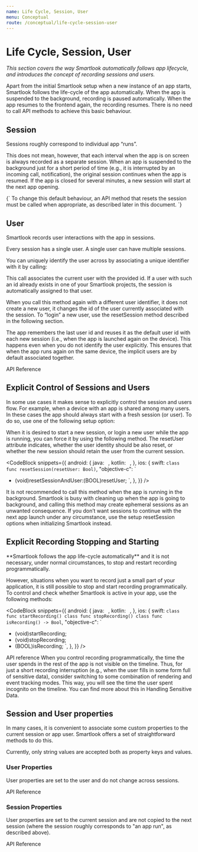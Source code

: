 ```yaml
---
name: Life Cycle, Session, User
menu: Conceptual
route: /conceptual/life-cycle-session-user
---
```



# Life Cycle, Session, User

*This section covers the way Smartlook automatically follows app lifecycle, and introduces the concept of recording sessions and users.*

Apart from the initial Smartlook setup when a new instance of an app starts, Smartlook follows the life-cycle of the app automatically. When the app is suspended to the background, recording is paused automatically. When the app resumes to the frontend again, the recording resumes. There is no need to call API methods to achieve this basic behaviour.

## Session 
Sessions roughly correspond to individual app “runs”.

This does not mean, however, that each interval when the app is on screen is always recorded as a separate session. When an app is suspended to the background just for a short period of time (e.g., it is interrupted by an incoming call, notification), the original session continues when the app is resumed. If the app is closed for several minutes, a new session will start at the next app opening.

<TextBlock kind="important">
{`
To change this default behaviour, an API method that resets the session must be called when appropriate, as described later in this document.
`}
</TextBlock>

## User

Smartlook records user interactions with the app in sessions.

Every session has a single user. A single user can have multiple sessions.

You can uniquely identify the user across by associating a unique identifier with it by calling:

<Alert kind="example">
  <CodeBlock
  snippets={{
    android: {
      java: `
      `,
      kotlin: `
      `,
    },
    ios: {
      swift: `
Smartlook.setUserIdentifier(someInternalUserID)
      `,
      "objective-c": `
[Smartlook setUserIdentifier:someInternalUserID];
      `,
    },
  }}
/>
</Alert>

This call associates the current user with the provided id. If a user with such an id already exists in one of your Smartlook projects, the session is automatically assigned to that user.

<Alert kind="important">
When you call this method again with a different user identifier, it does not create a new user, it changes the id of the user currently associated with the session. To “login” a new user, use the resetSession method described in the following section.
</Alert>

The app remembers the last user id and reuses it as the default user id with each new session (i.e., when the app is launched again on the device). This happens even when you do not identify the user explicitly. This ensures that when the app runs again on the same device, the implicit users are by default associated together.

<Link to="/api_reference#user-identification">API Reference</Link>


## Explicit Control of Sessions and Users 

In some use cases it makes sense to explicitly control the session and users flow. For example, when a device with an app is shared among many users. In these cases the app should always start with a fresh session (or user). To do so, use one of the following setup option:

<Alert kind="example">
  <CodeBlock
    snippets={{
      ios: {
        swift: `
// to always setup with new session
Smartlook.setup(key: "YOUR_API_KEY", 
                options: [.startNewSession: true])\n
// to start with new session and user
Smartlook.setup(key: "YOUR_API_KEY", 
                options: [.startNewSessionAndUser: true])
`,
        'objective-c': `
// to always setup with new session
[Smartlook setupWithKey:@""YOUR_API_KEY"" 
                options:@{
                     SLSetupOptionStartNewSessionKey: @YES
                }];\n
// to setup with new session and user
[Smartlook setupWithKey:@""YOUR_API_KEY"" 
                options:@{
                     SLSetupOptionStartNewSessionAndResetUserKey: @YES
                }];
      `,
    },
  }}
/>
</Alert>

When it is desired to start a new session, or login a new user while the app is running, you can force it by using the following method. The resetUser attribute indicates, whether the user identity should be also reset, or whether the new session should retain the user from the current session.

<CodeBlock
  snippets={{
    android: {
      java: `
      `,
      kotlin: `
      `,
    },
    ios: {
      swift: `
class func resetSession(resetUser: Bool)
      `,
      "objective-c": `
+ (void)resetSessionAndUser:(BOOL)resetUser;
      `,
    },
  }}
/>

<Alert kind="important">It is not recommended to call this method when the app is running in the background. Smartlook is busy with cleaning up when the app is going to background, and calling this method may create ephemeral sessions as an unwanted consequence. If you don’t want sessions to continue with the next app launch under any circumstance, use the setup resetSession options when initializing Smartlook instead.
</Alert>

## Explicit Recording Stopping and Starting

<Alert kind="important">
**Smartlook follows the app life-cycle automatically** and it is not necessary, under normal circumstances, to stop and restart recording programmatically. 
</Alert>

However, situations when you want to record just a small part of your application, it is still possible to stop and start recording programmatically. To control and check whether Smartlook is active in your app, use the following methods:

<CodeBlock
  snippets={{
    android: {
      java: `
      `,
      kotlin: `
      `,
    },
    ios: {
      swift: `
class func startRecording()
class func stopRecording()
class func isRecording() -> Bool
      `,
      "objective-c": `
+ (void)startRecording;
+ (void)stopRecording;
+ (BOOL)isRecording;
      `,
    },
  }}
/>

<Link to="/api_reference#start-and-stop-recording">API reference</Link>

<Alert kind="note">
When you control recording programmatically, the time the user spends in the rest of the app is not visible on the timeline. Thus, for just a short recording interruption (e.g., when the user fills in some form full of sensitive data), consider switching to some combination of rendering and event tracking modes. This way, you will see the time the user spent incognito on the timeline. You can find more about this in <Link to="/conceptual/handling-sensitive-data">Handling Sensitive Data</Link>.
</Alert>

## Session and User properties

In many cases, it is convenient to associate some custom properties to the current session or app user. Smartlook offers a set of straightforward methods to do this. 

<Alert kind="note">
Currently, only string values are accepted both as property keys and values.
</Alert>

### User Properties

User properties are set to the user and do not change across sessions.

<Alert kind="example">
  <CodeBlock
  snippets={{
    android: {
      java: `
      `,
      kotlin: `
      `,
    },
    ios: {
      swift: `
Smartlook.setUserIdentifier(someInternalUserID, ["ZIP" : userZIP])
...
Smartlook.setSessionProperty(value: userZIPCode, forName: "ZIP")
      `,
      "objective-c": `
[Smartlook setUserIdentifier:someInternalUserID withProperties:@{ @"ZIP" : userZIPCode }];
...
[Smartlook setUserPropertyValue:someZIPCode forName:@"ZIP"];
      `,
    },
  }}
/>
</Alert>

<Link to="/api_reference#user-properties">API Reference</Link>

### Session Properties

User properties are set to the current session and are not copied to the next session (where the session roughly corresponds to "an app run", as described above).

<Alert kind="example">
  <CodeBlock
  snippets={{
    android: {
      java: `
      `,
      kotlin: `
      `,
    },
    ios: {
      swift: `
Smartlook.setSessionProperty(value: "\\(topAchievedLevel)", forName: "TOP_LEVEL")
      `,
      "objective-c": `
[Smartlook setSessionPropertyValue:[NSString stringWithFormat:@"%d", topAchievedLevel] forName:@"TOP_LEVEL"];
      `,
    },
  }}
/>
</Alert>

<Link to="/api_reference#session-properties">API Reference</Link>
